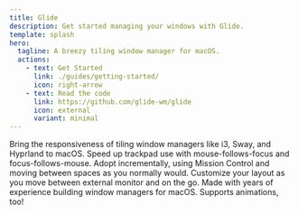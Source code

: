 ```yaml
---
title: Glide
description: Get started managing your windows with Glide.
template: splash
hero:
  tagline: A breezy tiling window manager for macOS.
  actions:
    - text: Get Started
      link: ./guides/getting-started/
      icon: right-arrow
    - text: Read the code
      link: https://github.com/glide-wm/glide
      icon: external
      variant: minimal
---
```



<CardGrid stagger>
    <Card title="Keyboard focused" icon="rocket">
		Bring the responsiveness of tiling window managers like i3, Sway, and Hyprland to macOS. Speed up trackpad use with mouse-follows-focus and focus-follows-mouse.
	</Card>
	<Card title="Integrates with Spaces" icon="puzzle">
		Adopt incrementally, using Mission Control and moving between spaces as you normally would.
	</Card>
	<Card title="Adapts to your environment" icon="laptop">
		Customize your layout as you move between external monitor and on the go.
	</Card>
	<Card title="Reliable architecture" icon="setting">
		Made with years of experience building window managers for macOS.
	</Card>
	<Card title="Go ahead, be flashy" icon="sun">
   	Supports animations, too!
	</Card>
</CardGrid>
